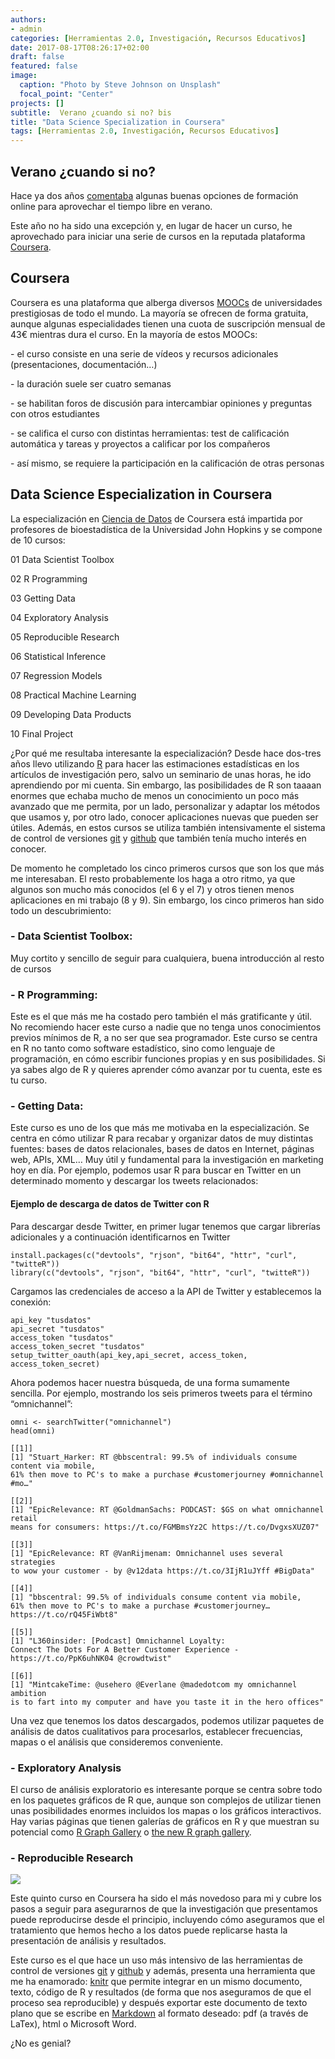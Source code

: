 ```yaml
---
authors:
- admin
categories: [Herramientas 2.0, Investigación, Recursos Educativos]
date: 2017-08-17T08:26:17+02:00
draft: false
featured: false
image:
  caption: "Photo by Steve Johnson on Unsplash"
  focal_point: "Center"
projects: []
subtitle:  Verano ¿cuando si no? bis
title: "Data Science Specialization in Coursera"
tags: [Herramientas 2.0, Investigación, Recursos Educativos]
---
```


## Verano ¿cuando si no?

Hace ya dos años [comentaba](http://mcrecursosdocentes.blogspot.com.es/2015/08/verano-cuando-si-no.html) algunas buenas opciones de formación online para aprovechar el tiempo libre en verano.

Este año no ha sido una excepción y, en lugar de hacer un curso, he aprovechado para iniciar una serie de cursos en la reputada plataforma [Coursera](https://es.coursera.org/).

## Coursera

Coursera es una plataforma que alberga diversos [MOOCs ](https://es.wikipedia.org/wiki/Massive_Open_Online_Course) de universidades prestigiosas de todo el mundo. La mayoría se ofrecen de forma gratuita, aunque algunas especialidades tienen una cuota de suscripción mensual de 43€ mientras dura el curso. En la mayoría de estos MOOCs:

\- el curso consiste en una serie de vídeos y recursos adicionales (presentaciones, documentación...)

\- la duración suele ser cuatro semanas

\- se habilitan foros de discusión para intercambiar opiniones y preguntas con otros estudiantes

\- se califica el curso con distintas herramientas: test de calificación automática y tareas y proyectos a calificar por los compañeros

\- así mismo, se requiere la participación en la calificación de otras personas

## Data Science Especialization in Coursera

La especialización en [Ciencia de Datos](https://es.coursera.org/specializations/jhu-data-science) de Coursera está impartida por profesores de bioestadística de la Universidad John Hopkins y se compone de 10 cursos:

01 Data Scientist Toolbox

02 R Programming

03 Getting Data

04 Exploratory Analysis

05 Reproducible Research

06 Statistical Inference

07 Regression Models

08 Practical Machine Learning

09 Developing Data Products

10 Final Project

¿Por qué me resultaba interesante la especialización? Desde hace dos-tres años llevo utilizando [R](https://cran.r-project.org/) para hacer las estimaciones estadísticas en los artículos de investigación pero, salvo un seminario de unas horas, he ido aprendiendo por mi cuenta. Sin embargo, las posibilidades de R son taaaan enormes que echaba mucho de menos un conocimiento un poco más avanzado que me permita, por un lado, personalizar y adaptar los métodos que usamos y, por otro lado, conocer aplicaciones nuevas que pueden ser útiles. Además, en estos cursos se utiliza también intensivamente el sistema de control de versiones [git](https://git-scm.com/) y [github](https://github.com/) que también tenía mucho interés en conocer.

De momento he completado los cinco primeros cursos que son los que más me interesaban. El resto probablemente los haga a otro ritmo, ya que algunos son mucho más conocidos (el 6 y el 7) y otros tienen menos aplicaciones en mi trabajo (8 y 9). Sin embargo, los cinco primeros han sido todo un descubrimiento:

### - Data Scientist Toolbox: 

Muy cortito y sencillo de seguir para cualquiera, buena introducción al resto de cursos

### - R Programming: 

Este es el que más me ha costado pero también el más gratificante y útil. No recomiendo hacer este curso a nadie que no tenga unos conocimientos previos mínimos de R, a no ser que sea programador. Este curso se centra en R no tanto como software estadístico, sino como lenguaje de programación, en cómo escribir funciones propias y en sus posibilidades. Si ya sabes algo de R y quieres aprender cómo avanzar por tu cuenta, este es tu curso.

### - Getting Data: 

Este curso es uno de los que más me motivaba en la especialización. Se centra en cómo utilizar R para recabar y organizar datos de muy distintas fuentes: bases de datos relacionales, bases de datos en Internet, páginas web, APIs, XML... Muy útil y fundamental para la investigación en marketing hoy en día. Por ejemplo, podemos usar R para buscar en Twitter en un determinado momento y descargar los tweets relacionados:

#### Ejemplo de descarga de datos de Twitter con R

Para descargar desde Twitter, en primer lugar tenemos que cargar librerías adicionales y a continuación identificarnos en Twitter

```
install.packages(c("devtools", "rjson", "bit64", "httr", "curl", "twitteR"))
library(c("devtools", "rjson", "bit64", "httr", "curl", "twitteR"))

```

Cargamos las credenciales de acceso a la API de Twitter y establecemos la conexión:

```
api_key "tusdatos"
api_secret "tusdatos"
access_token "tusdatos"
access_token_secret "tusdatos"
setup_twitter_oauth(api_key,api_secret, access_token, access_token_secret)
```

Ahora podemos hacer nuestra búsqueda, de una forma sumamente sencilla. Por ejemplo, mostrando los seis primeros tweets para el término "omnichannel":

```
omni <- searchTwitter("omnichannel")
head(omni)

[[1]]
[1] "Stuart_Harker: RT @bbscentral: 99.5% of individuals consume content via mobile, 
61% then move to PC's to make a purchase #customerjourney #omnichannel #mo…"

[[2]]
[1] "EpicRelevance: RT @GoldmanSachs: PODCAST: $GS on what omnichannel retail 
means for consumers: https://t.co/FGMBmsYz2C https://t.co/DvgxsXUZ07"

[[3]]
[1] "EpicRelevance: RT @VanRijmenam: Omnichannel uses several strategies 
to wow your customer - by @v12data https://t.co/3IjR1uJYff #BigData"

[[4]]
[1] "bbscentral: 99.5% of individuals consume content via mobile, 
61% then move to PC's to make a purchase #customerjourney… https://t.co/rQ45FiWbt8"

[[5]]
[1] "L360insider: [Podcast] Omnichannel Loyalty: 
Connect The Dots For A Better Customer Experience - https://t.co/PpK6uhNK04 @crowdtwist"

[[6]]
[1] "MintcakeTime: @usehero @Everlane @madedotcom my omnichannel ambition 
is to fart into my computer and have you taste it in the hero offices"
```

Una vez que tenemos los datos descargados, podemos utilizar paquetes de análisis de datos cualitativos para procesarlos, establecer frecuencias, mapas o el análisis que consideremos conveniente.

###  - Exploratory Analysis

El curso de análisis exploratorio es interesante porque se centra sobre todo en los paquetes gráficos de R que, aunque son complejos de utilizar tienen unas posibilidades enormes incluidos los mapas o los gráficos interactivos. Hay varias páginas que tienen galerías de gráficos en R y que muestran su potencial como [R Graph Gallery](http://www.r-graph-gallery.com/)  o [the new R graph gallery](https://www.r-bloggers.com/the-new-r-graph-gallery/).

### - Reproducible Research



![](./tenor.gif)

Este quinto curso en Coursera ha sido el más novedoso para mi y cubre los pasos a seguir para asegurarnos de que la investigación que presentamos puede reproducirse desde el principio, incluyendo cómo aseguramos que el tratamiento que hemos hecho a los datos puede replicarse hasta la presentación de análisis y resultados. 

Este curso es el que hace un uso más intensivo de las herramientas de control de versiones [git](https://git-scm.com/) y [github](https://github.com/) y además, presenta una herramienta que me ha enamorado: [knitr](https://yihui.name/knitr/) que permite integrar en un mismo documento, texto, código de R y resultados (de forma que nos aseguramos de que el proceso sea reproducible) y después exportar este documento de texto plano que se escribe en [Markdown ](https://es.wikipedia.org/wiki/Markdown) al formato deseado: pdf (a través de LaTex), html o Microsoft Word.

¿No es genial?